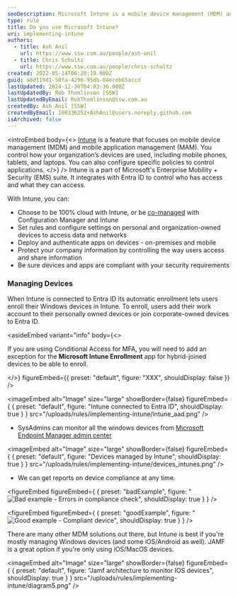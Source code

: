 ```yaml
---
seoDescription: Microsoft Intune is a mobile device management (MDM) and application management solution that enables organizations to control how devices are used, including setting policies for app access and data protection.
type: rule
title: Do you use Microsoft Intune?
uri: implementing-intune
authors:
  - title: Ash Anil
    url: https://www.ssw.com.au/people/ash-anil
  - title: Chris Schultz
    url: https://www.ssw.com.au/people/chris-schultz
created: 2022-05-14T06:20:19.000Z
guid: a8d119d1-50fa-4296-95db-84eceb65accd
lastUpdated: 2024-12-30T04:03:36.000Z
lastUpdatedBy: Rob Thomlinson [SSW]
lastUpdatedByEmail: RobThomlinson@ssw.com.au
createdBy: Ash Anil [SSW]
createdByEmail: 100336252+AshAnil@users.noreply.github.com
isArchived: false
---
```


<introEmbed
  body={<>
[Intune](https://www.ssw.com.au/consulting/intune) is a feature that focuses on mobile device management (MDM) and mobile application management (MAM). You control how your organization’s devices are used, including mobile phones, tablets, and laptops. You can also configure specific policies to control applications.
  </>}
/>
Intune is a part of Microsoft's Enterprise Mobility + Security (EMS) suite. It integrates with Entra ID to control who has access and what they can access.

With Intune, you can:

* Choose to be 100% cloud with Intune, or be [co-managed](https://docs.microsoft.com/en-us/configmgr/comanage/overview?WT.mc_id=EM-MVP-33518) with Configuration Manager and Intune
* Set rules and configure settings on personal and organization-owned devices to access data and networks
* Deploy and authenticate apps on devices - on-premises and mobile
* Protect your company information by controlling the way users access and share information
* Be sure devices and apps are compliant with your security requirements

### Managing Devices

When Intune is connected to Entra ID its automatic enrollment lets users enroll their Windows devices in Intune. To enroll, users add their work account to their personally owned devices or join corporate-owned devices to Entra ID.

<asideEmbed
  variant="info"
  body={<>
    
If you are using Conditional Access for MFA, you will need to add an exception for the **Microsoft Intune Enrollment** app for hybrid-joined devices to be able to enroll.

  </>}
  figureEmbed={{
    preset: "default",
    figure: "XXX",
    shouldDisplay: false
  }}
/>


<imageEmbed
  alt="Image"
  size="large"
  showBorder={false}
  figureEmbed={ {
    preset: "default",
    figure: "Intune connected to Entra ID",
    shouldDisplay: true
  } }
  src="/uploads/rules/implementing-intune/intune_aad.png"
/>

* SysAdmins can monitor all the windows devices from [Microsoft Endpoint Manager admin center](https://endpoint.microsoft.com/?ref=AdminCenter#home)


<imageEmbed
  alt="Image"
  size="large"
  showBorder={false}
  figureEmbed={ {
    preset: "default",
    figure: "Devices managed by Intune",
    shouldDisplay: true
  } }
  src="/uploads/rules/implementing-intune/devices_intunes.png"
/>

* We can get reports on device compliance at any time.

<figureEmbed figureEmbed={ {
  preset: "badExample",
  figure: "![Bad example - Errors in compliance check](/uploads/rules/implementing-intune/bad_example_compliance.png)",
  shouldDisplay: true
} } />


<figureEmbed figureEmbed={ {
  preset: "goodExample",
  figure: "![Good example - Compliant device](/uploads/rules/implementing-intune/good_example_compliance.png)",
  shouldDisplay: true
} } />


There are many other MDM solutions out there, but Intune is best if you're mostly managing Windows devices (and some iOS/Android as well). JAMF is a great option if you're only using iOS/MacOS devices.


<imageEmbed
  alt="Image"
  size="large"
  showBorder={false}
  figureEmbed={ {
    preset: "default",
    figure: "Jamf architecture to monitor IOS devices",
    shouldDisplay: true
  } }
  src="/uploads/rules/implementing-intune/diagram5.png"
/>
